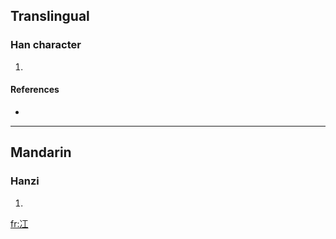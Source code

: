 ==Translingual==

===Han character===
{{Han char|rn=15|rad=冫|as=03|sn=5|four=|canj=戈一一 (IMM)}}

# {{defn|Han}}

====References====
* {{Han ref|kx=0131.231|hdz=10295.040|uh=51AE|ud=20910}}

----

==Mandarin==

===Hanzi===
{{cmn-hanzi|pin=[[gāng]] ([[gang1]])|wg=kang<sup>1</sup>}}

# {{defn|Mandarin}}

[[fr:冮]]